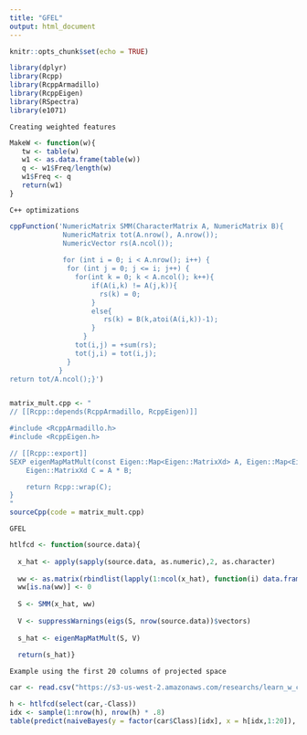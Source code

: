 ```yaml
---
title: "GFEL"
output: html_document
---
```


```r
knitr::opts_chunk$set(echo = TRUE)
```


```r
library(dplyr)
library(Rcpp)
library(RcppArmadillo)
library(RcppEigen)
library(RSpectra)
library(e1071)
```


` Creating weighted features `

```r

MakeW <- function(w){
   tw <- table(w)
   w1 <- as.data.frame(table(w))
   q <- w1$Freq/length(w)
   w1$Freq <- q
   return(w1)
}
```


` C++ optimizations `

```r
cppFunction('NumericMatrix SMM(CharacterMatrix A, NumericMatrix B){
             NumericMatrix tot(A.nrow(), A.nrow());
             NumericVector rs(A.ncol());
              
             for (int i = 0; i < A.nrow(); i++) {
              for (int j = 0; j <= i; j++) {
                for(int k = 0; k < A.ncol(); k++){
                    if(A(i,k) != A(j,k)){
                      rs(k) = 0;
                    }
                    else{
                       rs(k) = B(k,atoi(A(i,k))-1);
                    }
                  }
                tot(i,j) = +sum(rs);
                tot(j,i) = tot(i,j);
              }
            }
return tot/A.ncol();}')


matrix_mult.cpp <- "
// [[Rcpp::depends(RcppArmadillo, RcppEigen)]]

#include <RcppArmadillo.h>
#include <RcppEigen.h>

// [[Rcpp::export]]
SEXP eigenMapMatMult(const Eigen::Map<Eigen::MatrixXd> A, Eigen::Map<Eigen::MatrixXd> B){
    Eigen::MatrixXd C = A * B;

    return Rcpp::wrap(C);
}
"
sourceCpp(code = matrix_mult.cpp)
```

` GFEL `

```r
htlfcd <- function(source.data){
  
  x_hat <- apply(sapply(source.data, as.numeric),2, as.character)
  
  ww <- as.matrix(rbindlist(lapply(1:ncol(x_hat), function(i) data.frame(t(MakeW(x_hat[,i])$Freq))), fill = T))
  ww[is.na(ww)] <- 0
 
  S <- SMM(x_hat, ww)
  
  V <- suppressWarnings(eigs(S, nrow(source.data))$vectors)
  
  s_hat <- eigenMapMatMult(S, V)
  
  return(s_hat)}
```

` Example using the first 20 columns of projected space `

```r

car <- read.csv("https://s3-us-west-2.amazonaws.com/researchs/learn_w_cat_data/car.csv")

h <- htlfcd(select(car,-Class))
idx <- sample(1:nrow(h), nrow(h) * .8)
table(predict(naiveBayes(y = factor(car$Class)[idx], x = h[idx,1:20]), h[-idx,1:20]), car$Class[-idx])
```